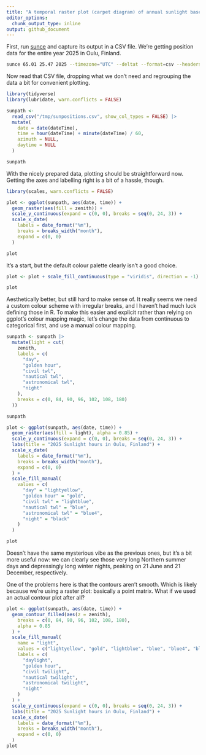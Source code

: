 ```yaml
---
title: "A temporal raster plot (carpet diagram) of annual sunlight based on sunce data"
editor_options: 
  chunk_output_type: inline
output: github_document
---
```


First, run [sunce](https://github.com/klausbrunner/sunce) and capture its output in a CSV file. We're getting position data for the entire year 2025 in Oulu, Finland. 


```zsh
sunce 65.01 25.47 2025 --timezone="UTC" --deltat --format=csv --headers position --step=180 > /tmp/sunpositions.csv
```

Now read that CSV file, dropping what we don't need and regrouping the data a bit for convenient plotting.

```r
library(tidyverse)
library(lubridate, warn.conflicts = FALSE)

sunpath <-
  read_csv("/tmp/sunpositions.csv", show_col_types = FALSE) |>
  mutate(
    date = date(dateTime),
    time = hour(dateTime) + minute(dateTime) / 60,
    azimuth = NULL,
    daytime = NULL
  )

sunpath
```

With the nicely prepared data, plotting should be straightforward now. Getting the axes and labelling right is a bit of a hassle, though.

```r
library(scales, warn.conflicts = FALSE)

plot <- ggplot(sunpath, aes(date, time)) +
  geom_raster(aes(fill = zenith)) +
  scale_y_continuous(expand = c(0, 0), breaks = seq(0, 24, 3)) +
  scale_x_date(
    labels = date_format("%m"),
    breaks = breaks_width("month"),
    expand = c(0, 0)
  )

plot
```

It's a start, but the default colour palette clearly isn't a good choice.

```r
plot <- plot + scale_fill_continuous(type = "viridis", direction = -1)

plot
```

Aesthetically better, but still hard to make sense of. It really seems we need a custom colour scheme with irregular breaks, and I haven't had much luck defining those in R. To make this easier and explicit rather than relying on ggplot's colour mapping magic, let's change the data from continuous to categorical first, and use a manual colour mapping.


```r
sunpath <- sunpath |>
  mutate(light = cut(
    zenith,
    labels = c(
      "day",
      "golden hour",
      "civil twl",
      "nautical twl",
      "astronomical twl",
      "night"
    ),
    breaks = c(0, 84, 90, 96, 102, 108, 180)
  ))

sunpath

plot <- ggplot(sunpath, aes(date, time)) +
  geom_raster(aes(fill = light), alpha = 0.85) +
  scale_y_continuous(expand = c(0, 0), breaks = seq(0, 24, 3)) +
  labs(title = "2025 Sunlight hours in Oulu, Finland") +
  scale_x_date(
    labels = date_format("%m"),
    breaks = breaks_width("month"),
    expand = c(0, 0)
  ) +
  scale_fill_manual(
    values = c(
      "day" = "lightyellow",
      "golden hour" = "gold",
      "civil twl" = "lightblue",
      "nautical twl" = "blue",
      "astronomical twl" = "blue4",
      "night" = "black"
    )
  )

plot
```

Doesn't have the same mysterious vibe as the previous ones, but it's a bit more useful now: we can clearly see those very long Northern summer days and depressingly long winter nights, peaking on 21 June and 21 December, respectively. 

One of the problems here is that the contours aren't smooth. Which is likely because we're using a raster plot: basically a point matrix. What if we used an actual contour plot after all?

```r
plot <- ggplot(sunpath, aes(date, time)) +
  geom_contour_filled(aes(z = zenith),
    breaks = c(0, 84, 90, 96, 102, 108, 180),
    alpha = 0.85
  ) +
  scale_fill_manual(
    name = "light",
    values = c("lightyellow", "gold", "lightblue", "blue", "blue4", "black"),
    labels = c(
      "daylight",
      "golden hour",
      "civil twilight",
      "nautical twilight",
      "astronomical twilight",
      "night"
    )
  ) +
  scale_y_continuous(expand = c(0, 0), breaks = seq(0, 24, 3)) +
  labs(title = "2025 Sunlight hours in Oulu, Finland") +
  scale_x_date(
    labels = date_format("%m"),
    breaks = breaks_width("month"),
    expand = c(0, 0)
  )
plot
```

